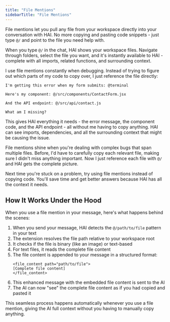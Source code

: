 ```yaml
---
title: "File Mentions"
sidebarTitle: "File Mentions"
---
```


File mentions let you pull any file from your workspace directly into your conversation with HAI. No more copying and pasting code snippets - just type `@/` and point to the file you need help with.

When you type `@/` in the chat, HAI shows your workspace files. Navigate through folders, select the file you want, and it's instantly available to HAI - complete with all imports, related functions, and surrounding context.

I use file mentions constantly when debugging. Instead of trying to figure out which parts of my code to copy over, I just reference the file directly:

```
I'm getting this error when my form submits: @terminal

Here's my component: @/src/components/ContactForm.jsx

And the API endpoint: @/src/api/contact.js

What am I missing?
```

This gives HAI everything it needs - the error message, the component code, and the API endpoint - all without me having to copy anything. HAI can see imports, dependencies, and all the surrounding context that might be causing the issue.

File mentions shine when you're dealing with complex bugs that span multiple files. Before, I'd have to carefully copy each relevant file, making sure I didn't miss anything important. Now I just reference each file with `@/` and HAI gets the complete picture.

Next time you're stuck on a problem, try using file mentions instead of copying code. You'll save time and get better answers because HAI has all the context it needs.

## How It Works Under the Hood

When you use a file mention in your message, here's what happens behind the scenes:

1. When you send your message, HAI detects the `@/path/to/file` pattern in your text
2. The extension resolves the file path relative to your workspace root
3. It checks if the file is binary (like an image) or text-based
4. For text files, it reads the complete file content
5. The file content is appended to your message in a structured format:
    ```
    <file_content path="path/to/file">
    [Complete file content]
    </file_content>
    ```
6. This enhanced message with the embedded file content is sent to the AI
7. The AI can now "see" the complete file content as if you had copied and pasted it

This seamless process happens automatically whenever you use a file mention, giving the AI full context without you having to manually copy anything.

